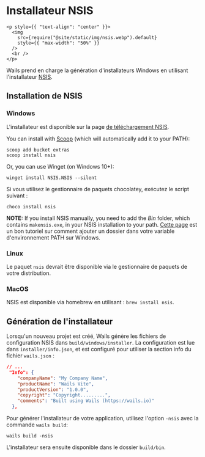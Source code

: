 # Installateur NSIS

```mdx-code-block
<p style={{ "text-align": "center" }}>
  <img
    src={require("@site/static/img/nsis.webp").default}
    style={{ "max-width": "50%" }}
  />
  <br />
</p>
```

Wails prend en charge la génération d'installateurs Windows en utilisant l'installateur [NSIS](https://nsis.sourceforge.io/).

## Installation de NSIS

### Windows

L'installateur est disponible sur la page [de téléchargement NSIS](https://nsis.sourceforge.io/Download).

You can install with [Scoop](https://scoop.sh/) (which will automatically add it to your PATH):

```
scoop add bucket extras
scoop install nsis
```

Or, you can use Winget (on Windows 10+):

```
winget install NSIS.NSIS --silent
```

Si vous utilisez le gestionnaire de paquets chocolatey, exécutez le script suivant :

```
choco install nsis
```

**NOTE:** If you install NSIS manually, you need to add the _Bin_ folder, which contains `makensis.exe`, in your NSIS installation to your path. [Cette page](https://www.architectryan.com/2018/03/17/add-to-the-path-on-windows-10/) est un bon tutoriel sur comment ajouter un dossier dans votre variable d'environnement PATH sur Windows.

### Linux

Le paquet `nsis` devrait être disponible via le gestionnaire de paquets de votre distribution.

### MacOS

NSIS est disponible via homebrew en utilisant : `brew install nsis`.

## Génération de l'installateur

Lorsqu'un nouveau projet est créé, Wails génère les fichiers de configuration NSIS dans `build/windows/installer`. La configuration est lue dans `installer/info.json`, et est configuré pour utiliser la section info du fichier `wails.json` :

```json
// ...
 "Info": {
    "companyName": "My Company Name",
    "productName": "Wails Vite",
    "productVersion": "1.0.0",
    "copyright": "Copyright.........",
    "comments": "Built using Wails (https://wails.io)"
  },
```

Pour générer l'installateur de votre application, utilisez l'option `-nsis` avec la commande `wails build`:

```
wails build -nsis
```

L'installateur sera ensuite disponible dans le dossier `build/bin`.
